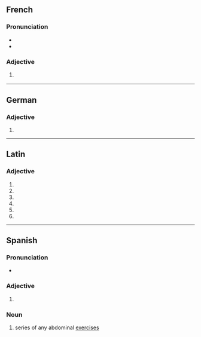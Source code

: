 {{also|Abdominales}}
==French==

===Pronunciation===
* {{fr-IPA}}
* {{homophones|lang=fr|abdominal|abdominale}}

===Adjective===
{{head|fr|adjective form}}

# {{inflection of|abdominal||f|p|lang=fr}}
#: {{ux|fr|[[douleurs]] '''abdominales'''|'''[[abdominal]]''' [[pain]]s|inline=1}}

----

==German==

===Adjective===
{{head|de|adjective form}}

# {{inflection of|de|abdominal||str//mix|nom//acc|n|s}}

----

==Latin==

===Adjective===
{{la-adj-form|abdominālēs}}

# {{inflection of|abdominālis||nom|m|p|lang=la}}
# {{inflection of|abdominālis||nom|f|p|lang=la}}
# {{inflection of|abdominālis||acc|m|p|lang=la}}
# {{inflection of|abdominālis||acc|f|p|lang=la}}
# {{inflection of|abdominālis||voc|m|p|lang=la}}
# {{inflection of|abdominālis||voc|f|p|lang=la}}

----

==Spanish==

===Pronunciation===
* {{es-IPA}}

===Adjective===
{{head|es|adjective form|g=p|cat2=adjective plural forms}}

# {{plural of|es|abdominal}}

===Noun===
{{es-noun|m-p}}

# {{lb|es|sports}} series of any abdominal [[exercise]]s